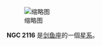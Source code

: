 {{NGCInfoBox|NGCID=NGC 2116|發現者=詹姆士·丹露帕|發現日期=1826年9月27日|其他編號=ESO 57-SC38|曆元=J2000.0|赤經=5時47分15.2秒
|赤緯=-68°30'29"|星座=剑鱼座|星體=星系|星等=12.9|表面亮度=|藍等=13.2}}
[[File:NGC_2116_DSS.jpg|缩略图]]

'''NGC 2116''' 是[[剑鱼座|剑鱼座]]的一個[[星系|星系]]。

{{NGCReference|2116}}
{{Catalogs|NGC=2116}}
{{Galaxy-stub}}
